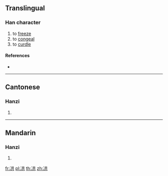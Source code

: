 ==Translingual==

===Han character===
{{Han char|rn=15|rad=冫|as=06|sn=8|four=|canj=IMTC|ids=⿰冫共}}

# to [[freeze]]
# to [[congeal]]
# to [[curdle]]

====References====
* {{Han ref|kx=0132.130|hdz=10297.010|uh=34CB|ud=13515}}

----

==Cantonese==

===Hanzi===
{{yue-hanzi|jyut=[[gung6]]|y=gung6}}

# {{defn|lang=yue|sort=冫06}}

----

==Mandarin==

===Hanzi===
{{cmn-hanzi|pin=[[gòng]] ([[gong4]])|wg=kung<sup>4</sup>}}

# {{defn|lang=cmn|sort=冫06}}

[[fr:㓋]]
[[pl:㓋]]
[[th:㓋]]
[[zh:㓋]]